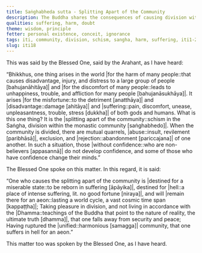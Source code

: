 ```yaml
---
title: Saṅghabheda sutta - Splitting Apart of the Community
description: The Buddha shares the consequences of causing division within the monastic community.
qualities: suffering, harm, doubt
theme: wisdom, principle
fetter: personal existence, conceit, ignorance
tags: iti, community, division, schism, sangha, harm, suffering, iti1-27
slug: iti18
---
```


This was said by the Blessed One, said by the Arahant, as I have heard:

“Bhikkhus, one thing arises in the world |for the harm of many people::that causes disadvantage, injury, and distress to a large group of people [bahujanāhitāya]| and |for the discomfort of many people::leads to unhappiness, trouble, and affliction for many people [bahujanāsukhāya]|. It arises |for the misfortune::to the detriment [anatthāya]| and |disadvantage::damage [ahitāya]| and |suffering::pain, discomfort, unease, unpleasantness, trouble, stress [dukkha]| of both gods and humans. What is this one thing? It is the |splitting apart of the community::schism in the Saṅgha, division within the monastic community [saṅghabhedo]|. When the community is divided, there are mutual quarrels, |abuse::insult, revilement [paribhāsā]|, exclusion, and |rejection::abandonment [pariccajana]| of one another. In such a situation, those |without confidence::who are non-believers [appasannā]| do not develop confidence, and some of those who have confidence change their minds.”

The Blessed One spoke on this matter. In this regard, it is said:

“One who causes the splitting apart of the community is |destined for a miserable state::to be reborn in suffering [āpāyika]|,
destined for |hell::a place of intense suffering, lit. no good fortune [niraya]|, and will |remain there for an aeon::lasting a world cycle, a vast cosmic time span [kappaṭṭha]|;
Taking pleasure in division, and not living in accordance with the |Dhamma::teachings of the Buddha that point to the nature of reality, the ultimate truth [dhamma]|,
that one falls away from security and peace;
Having ruptured the |unified::harmonious [samagga]| community,
that one suffers in hell for an aeon.”

This matter too was spoken by the Blessed One, as I have heard.
